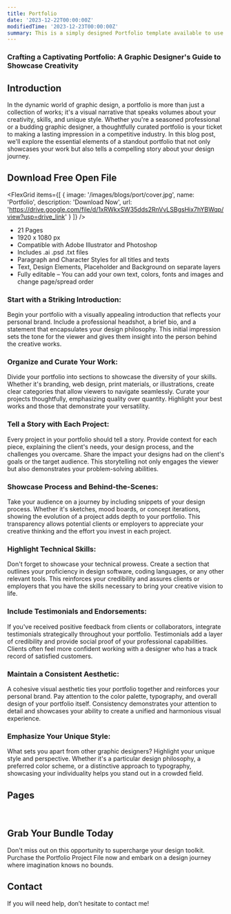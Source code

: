 ```yaml
---
title: Portfolio
date: '2023-12-22T00:00:00Z'
modifiedTime: '2023-12-23T00:00:00Z'
summary: This is a simply designed Portfolio template available to use in Adobe Illustrator and Photoshop.
---
```


### Crafting a Captivating Portfolio: A Graphic Designer's Guide to Showcase Creativity

## Introduction

In the dynamic world of graphic design, a portfolio is more than just a collection of works; it's a visual narrative that speaks volumes about your creativity, skills, and unique style. Whether you're a seasoned professional or a budding graphic designer, a thoughtfully curated portfolio is your ticket to making a lasting impression in a competitive industry. In this blog post, we'll explore the essential elements of a standout portfolio that not only showcases your work but also tells a compelling story about your design journey.

## Download Free Open File

<FlexGrid
  items={[
    {
      image: '/images/blogs/port/cover.jpg',
      name: 'Portfolio',
      description: 'Download Now',
      url: 'https://drive.google.com/file/d/1xRWkxSW35dds2RnVvLSBgsHix7hYBWqp/view?usp=drive_link'
    }
  ]}
/>

- 21 Pages
- 1920 x 1080 px
- Compatible with Adobe Illustrator and Photoshop
- Includes .ai .psd .txt files
- Paragraph and Character Styles for all titles and texts
- Text, Design Elements, Placeholder and Background on separate layers
- Fully editable – You can add your own text, colors, fonts and images and change page/spread order

### Start with a Striking Introduction:
Begin your portfolio with a visually appealing introduction that reflects your personal brand. Include a professional headshot, a brief bio, and a statement that encapsulates your design philosophy. This initial impression sets the tone for the viewer and gives them insight into the person behind the creative works.

### Organize and Curate Your Work:
Divide your portfolio into sections to showcase the diversity of your skills. Whether it's branding, web design, print materials, or illustrations, create clear categories that allow viewers to navigate seamlessly. Curate your projects thoughtfully, emphasizing quality over quantity. Highlight your best works and those that demonstrate your versatility.

### Tell a Story with Each Project:
Every project in your portfolio should tell a story. Provide context for each piece, explaining the client's needs, your design process, and the challenges you overcame. Share the impact your designs had on the client's goals or the target audience. This storytelling not only engages the viewer but also demonstrates your problem-solving abilities.

### Showcase Process and Behind-the-Scenes:
Take your audience on a journey by including snippets of your design process. Whether it's sketches, mood boards, or concept iterations, showing the evolution of a project adds depth to your portfolio. This transparency allows potential clients or employers to appreciate your creative thinking and the effort you invest in each project.

### Highlight Technical Skills:
Don't forget to showcase your technical prowess. Create a section that outlines your proficiency in design software, coding languages, or any other relevant tools. This reinforces your credibility and assures clients or employers that you have the skills necessary to bring your creative vision to life.

### Include Testimonials and Endorsements:
If you've received positive feedback from clients or collaborators, integrate testimonials strategically throughout your portfolio. Testimonials add a layer of credibility and provide social proof of your professional capabilities. Clients often feel more confident working with a designer who has a track record of satisfied customers.

### Maintain a Consistent Aesthetic:
A cohesive visual aesthetic ties your portfolio together and reinforces your personal brand. Pay attention to the color palette, typography, and overall design of your portfolio itself. Consistency demonstrates your attention to detail and showcases your ability to create a unified and harmonious visual experience.

### Emphasize Your Unique Style:
What sets you apart from other graphic designers? Highlight your unique style and perspective. Whether it's a particular design philosophy, a preferred color scheme, or a distinctive approach to typography, showcasing your individuality helps you stand out in a crowded field.

## Pages

<Image
  src='/images/blogs/port/portfolio-01.jpg'
  width={1920}
  height={1080}
  alt=''
/>
<Image
  src='/images/blogs/port/portfolio-02.jpg'
  width={1920}
  height={1080}
  alt=''
/>
<Image
  src='/images/blogs/port/portfolio-03.jpg'
  width={1920}
  height={1080}
  alt=''
/>
<Image
  src='/images/blogs/port/portfolio-04.jpg'
  width={1920}
  height={1080}
  alt=''
/>
<Image
  src='/images/blogs/port/portfolio-05.jpg'
  width={1920}
  height={1080}
  alt=''
/>
<Image
  src='/images/blogs/port/portfolio-06.jpg'
  width={1920}
  height={1080}
  alt=''
/>
<Image
  src='/images/blogs/port/portfolio-07.jpg'
  width={1920}
  height={1080}
  alt=''
/>
<Image
  src='/images/blogs/port/portfolio-08.jpg'
  width={1920}
  height={1080}
  alt=''
/>
<Image
  src='/images/blogs/port/portfolio-09.jpg'
  width={1920}
  height={1080}
  alt=''
/>
<Image
  src='/images/blogs/port/portfolio-09.jpg'
  width={1920}
  height={1080}
  alt=''
/>
<Image
  src='/images/blogs/port/portfolio-10.jpg'
  width={1920}
  height={1080}
  alt=''
/>
<Image
  src='/images/blogs/port/portfolio-11.jpg'
  width={1920}
  height={1080}
  alt=''
/>
<Image
  src='/images/blogs/port/portfolio-12.jpg'
  width={1920}
  height={1080}
  alt=''
/>
<Image
  src='/images/blogs/port/portfolio-13.jpg'
  width={1920}
  height={1080}
  alt=''
/><Image
  src='/images/blogs/port/portfolio-14.jpg'
  width={1920}
  height={1080}
  alt=''
/>
<Image
  src='/images/blogs/port/portfolio-15.jpg'
  width={1920}
  height={1080}
  alt=''
/>
<Image
  src='/images/blogs/port/portfolio-16.jpg'
  width={1920}
  height={1080}
  alt=''
/>
<Image
  src='/images/blogs/port/portfolio-17.jpg'
  width={1920}
  height={1080}
  alt=''
/>
<Image
  src='/images/blogs/port/portfolio-18.jpg'
  width={1920}
  height={1080}
  alt=''
/>
<Image
  src='/images/blogs/port/portfolio-19.jpg'
  width={1920}
  height={1080}
  alt=''
/>
<Image
  src='/images/blogs/port/portfolio-20.jpg'
  width={1920}
  height={1080}
  alt=''
/>
<Image
  src='/images/blogs/port/portfolio-21.jpg'
  width={1920}
  height={1080}
  alt=''
/>
<Image
  src='/images/blogs/port/portfolio-22.jpg'
  width={1920}
  height={1080}
  alt=''
/>
<Image
  src='/images/blogs/port/portfolio-23.jpg'
  width={1920}
  height={1080}
  alt=''
/>
<Image
  src='/images/blogs/port/portfolio-24.jpg'
  width={1920}
  height={1080}
  alt=''
/>
<Image
  src='/images/blogs/port/portfolio-25.jpg'
  width={1920}
  height={1080}
  alt=''
/>
<Image
  src='/images/blogs/port/portfolio-26.jpg'
  width={1920}
  height={1080}
  alt=''
/>
<Image
  src='/images/blogs/port/portfolio-27.jpg'
  width={1920}
  height={1080}
  alt=''
/>
<Image
  src='/images/blogs/port/portfolio-28.jpg'
  width={1920}
  height={1080}
  alt=''
/>
<Image
  src='/images/blogs/port/portfolio-29.jpg'
  width={1920}
  height={1080}
  alt=''
/>
<Image
  src='/images/blogs/port/portfolio-30.jpg'
  width={1920}
  height={1080}
  alt=''
/>
<Image
  src='/images/blogs/port/portfolio-31.jpg'
  width={1920}
  height={1080}
  alt=''
/>
<Image
  src='/images/blogs/port/portfolio-32.jpg'
  width={1920}
  height={1080}
  alt=''
/>
<Image
  src='/images/blogs/port/portfolio-33.jpg'
  width={1920}
  height={1080}
  alt=''
/>


## Grab Your Bundle Today

Don't miss out on this opportunity to supercharge your design toolkit. Purchase the Portfolio Project File now and embark on a design journey where imagination knows no bounds.

## Contact

If you will need help, don’t hesitate to contact me!